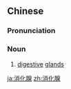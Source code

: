 ==Chinese==
{{zh-forms|type=21}}

===Pronunciation===
{{zh-pron
|m=xiāohuàxiàn
|cat=n
}}

===Noun===
{{zh-noun}}

# [[digestive]] [[gland]]s

[[ja:消化腺]]
[[zh:消化腺]]